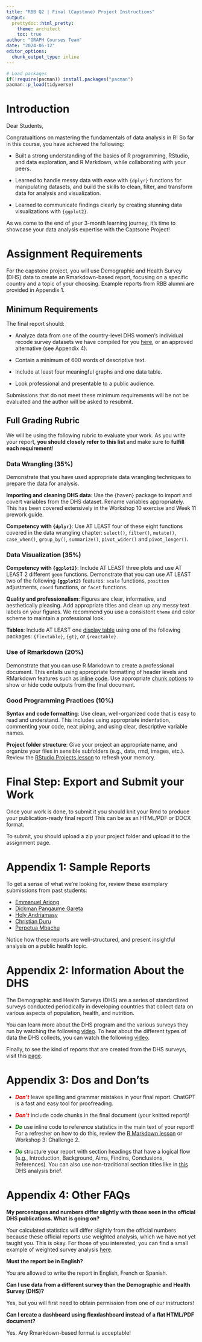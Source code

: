```yaml
---
title: "RBB Q2 | Final (Capstone) Project Instructions"
output:
  prettydoc::html_pretty:
    theme: architect
    toc: true
author: "GRAPH Courses Team"
date: "2024-06-12"
editor_options: 
  chunk_output_type: inline
---
```


```r
# Load packages 
if(!require(pacman)) install.packages("pacman")
pacman::p_load(tidyverse)
```

# **Introduction**

Dear Students,

Congratualtions on mastering the fundamentals of data analysis in R! So far in this course, you have achieved the following:

-   Built a strong understanding of the basics of R programming, RStudio, and data exploration, and R Markdown, while collaborating with your peers.

-   Learned to handle messy data with ease with `{dplyr}` functions for manipulating datasets, and build the skills to clean, filter, and transform data for analysis and visualization.

-   Learned to communicate findings clearly by creating stunning data visualizations with `{ggplot2}`.

As we come to the end of your 3-month learning journey, it's time to showcase your data analysis expertise with the Captsone Project!

# **Assignment Requirements**

For the capstone project, you will use Demographic and Health Survey (DHS) data to create an Rmarkdown-based report, focusing on a specific country and a topic of your choosing. Example reports from RBB alumni are provided in Appendix 1.

## **Minimum Requirements**

The final report should:

-   Analyze data from one of the country-level DHS women's individual recode survey datasets we have compiled for you [here](https://drive.google.com/drive/u/0/folders/1J0gw4qpfbB8bYFbXx8QcsQEWgJSVwp_P), or an approved alternative (see Appendix 4).

-   Contain a minimum of 600 words of descriptive text.

-   Include at least four meaningful graphs and one data table.

-   Look professional and presentable to a public audience.

Submissions that do not meet these minimum requirements will be not be evaluated and the author will be asked to resubmit.

## **Full Grading Rubric**

We will be using the following rubric to evaluate your work. As you write your report, **you should closely refer to this list** and make sure to **fulfill each requirement**!

### **Data Wrangling (35%)**

Demonstrate that you have used appropriate data wrangling techniques to prepare the data for analysis.

**Importing and cleaning DHS data**: Use the {haven} package to import and covert variables from the DHS dataset. Rename variables appropriately. This has been covered extensively in the Workshop 10 exercise and Week 11 prework guide.

**Competency with `{dplyr}`**: Use AT LEAST four of these eight functions covered in the data wrangling chapter: `select()`, `filter()`, `mutate()`, `case_when()`, `group_by()`, `summarize()`, `pivot_wider()` and `pivot_longer()`.

### **Data Visualization (35%)**

**Competency with `{ggplot2}`**: Include AT LEAST three plots and use AT LEAST 2 different `geom` functions. Demonstrate that you can use AT LEAST two of the following **`{ggplot2}`** features: `scale` functions, `position` adjustments, `coord` functions, or `facet` functions.

**Quality and professionalism**: Figures are clear, informative, and aesthetically pleasing. Add appropriate titles and clean up any messy text labels on your figures. We recommend you use a consistent `theme` and color scheme to maintain a professional look.

**Tables**: Include AT LEAST one [display table](https://the-graph-courses.github.io/r_foundations_wp/lessons/ls06_rmarkdown.html#74_Display_tables) using one of the following packages: `{flextable}`, `{gt}`, or `{reactable}`.

### **Use of Rmarkdown (20%)**

Demonstrate that you can use R Markdown to create a professional document. This entails using appropriate formatting of header levels and RMarkdown features such as [inline code](https://the-graph-courses.github.io/r_foundations_wp/lessons/ls06_rmarkdown.html#73_Inline_Code). Use appropriate [chunk options](https://the-graph-courses.github.io/r_foundations_wp/lessons/ls06_rmarkdown.html#72_R_code_chunk_options) to show or hide code outputs from the final document.

### **Good Programming Practices (10%)**

**Syntax and code formatting**: Use clean, well-organized code that is easy to read and understand. This includes using appropriate indentation, commenting your code, neat piping, and using clear, descriptive variable names.

**Project folder structure**: Give your project an appropriate name, and organize your files in sensible subfolders (e.g., data, rmd, images, etc.). Review the [RStudio Projects lesson](https://the-graph-courses.github.io/r_foundations_wp/lessons/ls05_projects.html) to refresh your memory.

# **Final Step: Export and Submit your Work**

Once your work is done, to submit it you should knit your Rmd to produce your publication-ready final report! This can be as an HTML/PDF or DOCX format.

To submit, you should upload a zip your project folder and upload it to the assignment page.

# **Appendix 1: Sample Reports**

To get a sense of what we're looking for, review these exemplary submissions from past students:

-   [Emmanuel Ariong](https://the-graph-courses.github.io/rbb_q1_2024_materials/sample_capstone_projects/Ariong_Emmanuel_final_project.html)
-   [Dickman Pangaume Gareta](https://the-graph-courses.github.io/rbb_q1_2024_materials/sample_capstone_projects/CapstoneProject_final_Dickman_Gareta.html)
-   [Holy Andriamasy](https://the-graph-courses.github.io/rbb_q1_2024_materials/sample_capstone_projects/Final_Project_HolyAndriamasy.html)
-   [Christian Duru](https://the-graph-courses.github.io/rbb_q1_2024_materials/sample_capstone_projects/rbb_final_project.html)
-   [Perpetua Mbachu](https://the-graph-courses.github.io/rbb_q1_2024_materials/sample_capstone_projects/perpetua_final_project.html)

Notice how these reports are well-structured, and present insightful analysis on a public health topic.

# **Appendix 2: Information About the DHS**

The Demographic and Health Surveys (DHS) are a series of standardized surveys conducted periodically in developing countries that collect data on various aspects of population, health, and nutrition.

You can learn more about the DHS program and the various surveys they run by watching the following [video](https://www.youtube.com/watch?v=abP6xeb50Do){target="_blank"}. To hear about the different types of data the DHS collects, you can watch the following [video](https://www.youtube.com/watch?v=BmiSDPebmgc){target="_blank"}.

Finally, to see the kind of reports that are created from the DHS surveys, visit this [page](https://dhsprogram.com/publications/index.cfm){target="_blank"}.

# **Appendix 3: Dos and Don'ts**

-   [***Don't***]{style="color: red;"} leave spelling and grammar mistakes in your final report. ChatGPT is a fast and easy tool for proofreading.

-   [***Don't***]{style="color: red;"} include code chunks in the final document (your knitted report)!

-   [***Do***]{style="color: green;"} use inline code to reference statistics in the main text of your report! For a refresher on how to do this, review the [R Markdown lesson](https://the-graph-courses.github.io/r_foundations_wp/lessons/ls06_rmarkdown.html) or Workshop 3: Challenge 2.

-   [***Do***]{style="color: green;"} structure your report with section headings that have a logical flow (e.g., Introduction, Background, Aims, Findins, Conclusions, References). You can also use non-traditional section titles like in [this](https://dhsprogram.com/pubs/pdf/AB20/AB20.pdf) DHS analysis brief.

# **Appendix 4: Other FAQs**

**My percentages and numbers differ slightly with those seen in the official DHS publications. What is going on?**

Your calculated statistics will differ slightly from the official numbers because these official reports use weighted analysis, which we have not yet taught you. This is okay. For those of you interested, you can find a small example of weighted survey analysis [here](https://github.com/the-graph-courses/rbp_cohort_0_final_assessment/blob/main/scripts/example_of_weighted_survey_analysis.R){target="_blank"}.

**Must the report be in English?**

You are allowed to write the report in English, French or Spanish.

**Can I use data from a different survey than the Demographic and Health Survey (DHS)?**

Yes, but you will first need to obtain permission from one of our instructors!

**Can I create a dashboard using flexdashboard instead of a flat HTML/PDF document?**

Yes. Any Rmarkdown-based format is acceptable!

